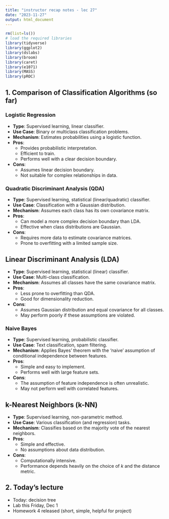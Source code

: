 ```yaml
---
title: "instructor recap notes - lec 27"
date: "2023-11-27"
output: html_document
---
```


```r
rm(list=ls())
# load the required libraries
library(tidyverse)
library(ggplot2)
library(dslabs)
library(broom)
library(caret)
library(e1071)
library(MASS)
library(pROC)
```

## 1. Comparison of Classification Algorithms (so far)


### Logistic Regression

- **Type**: Supervised learning, linear classifier.
- **Use Case**: Binary or multiclass classification problems.
- **Mechanism**: Estimates probabilities using a logistic function.
- **Pros**:
  - Provides probabilistic interpretation.
  - Efficient to train.
  - Performs well with a clear decision boundary.
- **Cons**:
  - Assumes linear decision boundary.
  - Not suitable for complex relationships in data.

### Quadratic Discriminant Analysis (QDA)

- **Type**: Supervised learning, statistical (linear/quadratic) classifier.
- **Use Case**: Classification with a Gaussian distribution.
- **Mechanism**: Assumes each class has its own covariance matrix.
- **Pros**:
  - Can model a more complex decision boundary than LDA.
  - Effective when class distributions are Gaussian.
- **Cons**:
  - Requires more data to estimate covariance matrices.
  - Prone to overfitting with a limited sample size.

## Linear Discriminant Analysis (LDA)

- **Type**: Supervised learning, statistical (linear) classifier.
- **Use Case**: Multi-class classification.
- **Mechanism**: Assumes all classes have the same covariance matrix.
- **Pros**:
  - Less prone to overfitting than QDA.
  - Good for dimensionality reduction.
- **Cons**:
  - Assumes Gaussian distribution and equal covariance for all classes.
  - May perform poorly if these assumptions are violated.

### Naive Bayes

- **Type**: Supervised learning, probabilistic classifier.
- **Use Case**: Text classification, spam filtering.
- **Mechanism**: Applies Bayes' theorem with the 'naive' assumption of conditional independence between features.
- **Pros**:
  - Simple and easy to implement.
  - Performs well with large feature sets.
- **Cons**:
  - The assumption of feature independence is often unrealistic.
  - May not perform well with correlated features.

## k-Nearest Neighbors (k-NN)

- **Type**: Supervised learning, non-parametric method.
- **Use Case**: Various classification (and regression) tasks.
- **Mechanism**: Classifies based on the majority vote of the nearest neighbors.
- **Pros**:
  - Simple and effective.
  - No assumptions about data distribution.
- **Cons**:
  - Computationally intensive.
  - Performance depends heavily on the choice of $k$  and the distance metric.



## 2. Today's lecture
- Today: decision tree
- Lab this Friday, Dec 1 
- Homework 4 released (short, simple, helpful for project)

